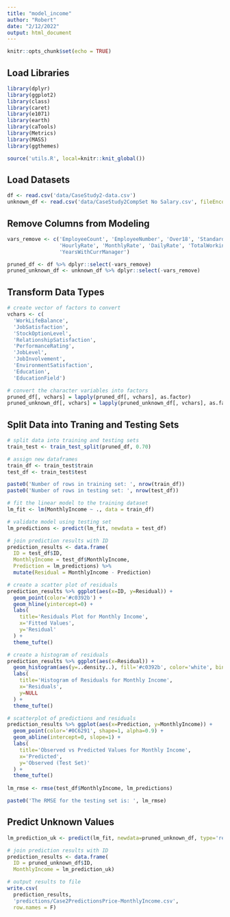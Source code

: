 ```yaml
---
title: "model_income"
author: "Robert"
date: "2/12/2022"
output: html_document
---
```


```r
knitr::opts_chunk$set(echo = TRUE)
```

## Load Libraries

```r
library(dplyr)
library(ggplot2)
library(class)
library(caret)
library(e1071)
library(earth)
library(caTools)
library(Metrics)
library(MASS)
library(ggthemes)

source('utils.R', local=knitr::knit_global())
```

## Load Datasets

```r
df <- read.csv('data/CaseStudy2-data.csv')
unknown_df <- read.csv('data/CaseStudy2CompSet No Salary.csv', fileEncoding='UTF-8-BOM')
```

## Remove Columns from Modeling 

```r
vars_remove <- c('EmployeeCount', 'EmployeeNumber', 'Over18', 'StandardHours',
                 'HourlyRate', 'MonthlyRate', 'DailyRate', 'TotalWorkingYears',
                 'YearsWithCurrManager')

pruned_df <- df %>% dplyr::select(-vars_remove)
pruned_unknown_df <- unknown_df %>% dplyr::select(-vars_remove)
```

## Transform Data Types

```r
# create vector of factors to convert
vchars <- c(
  'WorkLifeBalance', 
  'JobSatisfaction',
  'StockOptionLevel',
  'RelationshipSatisfaction',
  'PerformanceRating',
  'JobLevel',
  'JobInvolvement',
  'EnvironmentSatisfaction',
  'Education',
  'EducationField')

# convert the character variables into factors
pruned_df[, vchars] = lapply(pruned_df[, vchars], as.factor)
pruned_unknown_df[, vchars] = lapply(pruned_unknown_df[, vchars], as.factor)
```

## Split Data into Traning and Testing Sets

```r
# split data into training and testing sets
train_test <- train_test_split(pruned_df, 0.70)

# assign new dataframes
train_df <- train_test$train
test_df <- train_test$test

paste0('Number of rows in training set: ', nrow(train_df))
paste0('Number of rows in testing set: ', nrow(test_df))
```

```r
# fit the linear model to the training dataset
lm_fit <- lm(MonthlyIncome ~ ., data = train_df)

# validate model using testing set
lm_predictions <- predict(lm_fit, newdata = test_df)

# join prediction results with ID
prediction_results <- data.frame(
  ID = test_df$ID, 
  MonthlyIncome = test_df$MonthlyIncome,
  Prediction = lm_predictions) %>%
  mutate(Residual = MonthlyIncome - Prediction)

# create a scatter plot of residuals
prediction_results %>% ggplot(aes(x=ID, y=Residual)) + 
  geom_point(color='#c0392b') +
  geom_hline(yintercept=0) + 
  labs(
    title='Residuals Plot for Monthly Income',
    x='Fitted Values',
    y='Residual'
  ) + 
  theme_tufte()

# create a histogram of residuals
prediction_results %>% ggplot(aes(x=Residual)) + 
  geom_histogram(aes(y=..density..), fill='#c0392b', color='white', bins=17) +
  labs(
    title='Histogram of Residuals for Monthly Income',
    x='Residuals',
    y=NULL
  ) + 
  theme_tufte()

# scatterplot of predictions and residuals
prediction_results %>% ggplot(aes(x=Prediction, y=MonthlyIncome)) +
  geom_point(color='#0C6291', shape=1, alpha=0.9) + 
  geom_abline(intercept=0, slope=1) +
  labs(
    title='Observed vs Predicted Values for Monthly Income',
    x='Predicted',
    y='Observed (Test Set)'
  ) + 
  theme_tufte()
  
lm_rmse <- rmse(test_df$MonthlyIncome, lm_predictions)

paste0('The RMSE for the testing set is: ', lm_rmse)
```

## Predict Unknown Values

```r
lm_prediction_uk <- predict(lm_fit, newdata=pruned_unknown_df, type='response')

# join prediction results with ID
prediction_results <- data.frame(
  ID = pruned_unknown_df$ID, 
  MonthlyIncome = lm_prediction_uk)

# output results to file
write.csv(
  prediction_results, 
  'predictions/Case2PredictionsPrice-MonthlyIncome.csv',
  row.names = F)
```